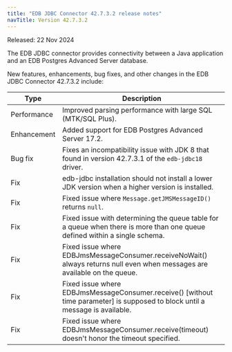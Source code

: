 ```yaml
---
title: "EDB JDBC Connector 42.7.3.2 release notes"
navTitle: Version 42.7.3.2
---
```


Released: 22 Nov 2024

The EDB JDBC connector provides connectivity between a Java application and an EDB Postgres Advanced Server database.

New features, enhancements, bug fixes, and other changes in the EDB JDBC Connector 42.7.3.2 include:

| Type                | Description                                                                                                                                                                                                                                                                                                                                                                                                                                                                                            
|---------------------|------------------------------------------------------------------------------------------------------------------------------------------------------------------------------------------------------------------------------------------------------------------------------------|
| Performance         | Improved parsing performance with large SQL (MTK/SQL Plus).                                                                                                                                                                                                                        |
| Enhancement         | Added support for EDB Postgres Advanced Server 17.2.                                                                                                                                                                                                                               |
| Bug fix             | Fixes an incompatibility issue with JDK 8 that found in version 42.7.3.1 of the `edb-jdbc18` driver.                                                                                                                                                                               |
| Fix                 | edb-jdbc installation should not install a lower JDK version when a higher version is installed.                                                                                                                                                                                   |
| Fix                 | Fixed issue where `Message.getJMSMessageID()` returns `null`.                                                                                                                                                                                                                      |
| Fix                 | Fixed issue with determining the queue table for a queue when there is more than one queue defined within a single schema.                                                                                                                                                         |
| Fix                 | Fixed issue where EDBJmsMessageConsumer.receiveNoWait() always returns null even when messages are available on the queue.                                                                                                                                                         |
| Fix                 | Fixed issue where EDBJmsMessageConsumer.receive() [without time parameter] is supposed to block until a message is available.                                                                                                                                                      |
| Fix                 | Fixed issue where EDBJmsMessageConsumer.receive(timeout) doesn't honor the timeout specified.                                                                                                                                                                                      |